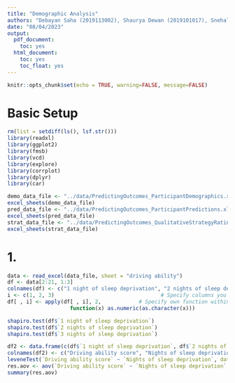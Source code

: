 ```yaml
---
title: "Demographic Analysis"
authors: "Debayan Saha (2019113002), Shaurya Dewan (2019101017), Snehal Kumar (2019101003)"
date: "08/04/2023"
output:
  pdf_document:
    toc: yes
  html_document:
    toc: yes
    toc_float: yes
---
```


```r
knitr::opts_chunk$set(echo = TRUE, warning=FALSE, message=FALSE)
```

# Basic Setup
```r

rm(list = setdiff(ls(), lsf.str()))
library(readxl)
library(ggplot2)
library(fmsb)
library(vcd)
library(explore)
library(corrplot)
library(dplyr)
library(car)

demo_data_file <- "../data/PredictingOutcomes_ParticipantDemographics.xlsx"
excel_sheets(demo_data_file)
pred_data_file <- "../data/PredictingOutcomes_ParticipantPredictions.xlsx"
excel_sheets(pred_data_file)
strat_data_file <- "../data/PredictingOutcomes_QualitativeStrategyRatings.xlsx"
excel_sheets(strat_data_file)

```

# 1.
```r

data <- read_excel(data_file, sheet = "driving ability")
df <- data[2:21, 1:3]
colnames(df) <- c("1 night of sleep deprivation", "2 nights of sleep deprivation", "3 nights of sleep deprivation")
i <- c(1, 2, 3)                                  # Specify columns you want to change
df[ , i] <- apply(df[ , i], 2,            # Specify own function within apply
                    function(x) as.numeric(as.character(x)))

shapiro.test(df$`1 night of sleep deprivation`)
shapiro.test(df$`2 nights of sleep deprivation`)
shapiro.test(df$`3 nights of sleep deprivation`)

df2 <- data.frame(c(df$`1 night of sleep deprivation`, df$`2 nights of sleep deprivation`, df$`3 nights of sleep deprivation`), c(rep("1", nrow(df)), rep("2", nrow(df)), rep("3", nrow(df))))
colnames(df2) <- c("Driving ability score", "Nights of sleep deprivation")
leveneTest(`Driving ability score` ~ `Nights of sleep deprivation`, data = df2)
res.aov <- aov(`Driving ability score` ~ `Nights of sleep deprivation`, data = df2)
summary(res.aov)

```
